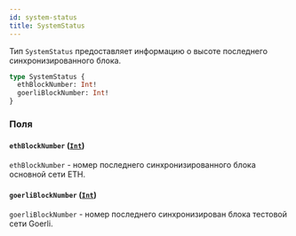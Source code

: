 ```yaml
---
id: system-status
title: SystemStatus
---
```



Тип `SystemStatus`  предоставляет информацию о высоте последнего синхронизированного блока.

```graphql
type SystemStatus {
  ethBlockNumber: Int!
  goerliBlockNumber: Int!
}
```


### Поля

#### `ethBlockNumber` ([`Int`](/reference/scalars/int))

`ethBlockNumber` - номер последнего синхронизированного блока основной сети ETH.


#### `goerliBlockNumber` ([`Int`](/reference/scalars/int))

`goerliBlockNumber` - номер последнего синхронизирован блока тестовой сети Goerli.




